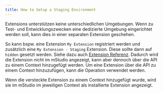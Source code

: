 ```yaml
---
title: How to Setup a Staging Environment
---
```



Extensions unterstützen keine unterschiedlichen Umgebungen.
Wenn zu Test- und Entwicklungszwecken eine dedizierte Umgebung eingerichtet werden soll,
kann dies in einer separaten Extension geschehen.

So kann bspw. eine Extension `My Extension` registriert werden und zusätzlich eine `My Extension - Staging` Extension.
Diese sollte dann auf `hidden` gesetzt werden.
Siehe dazu auch [Extension Referenz](../../reference/extensions).
Dadurch wird die Extension nicht im mStudio angezeigt, kann aber dennoch über die API zu einem Context hinzugefügt werden.
Um eine Extension über die API zu einem Context hinzuzufügen, kann die <OperationLink operation="extension-create-extension-instance" /> Operation verwendet werden.

Wenn die versteckte Extension zu einem Context hinzugefügt wurde, wird sie im mStudio im jeweiligen Context als installierte Extension angezeigt.
